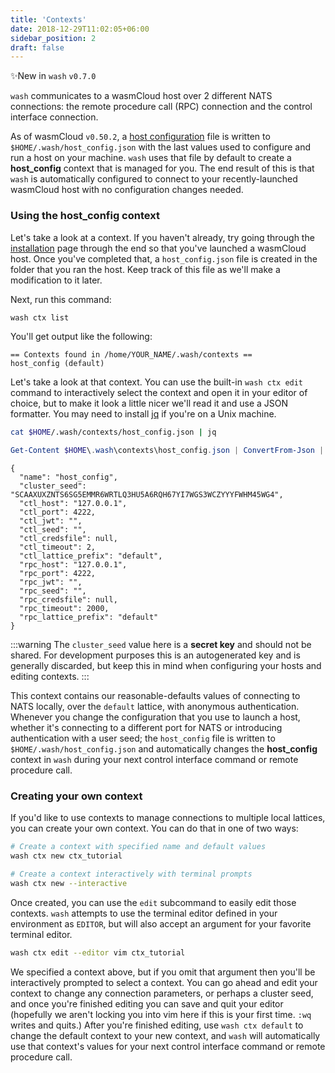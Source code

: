 ```yaml
---
title: 'Contexts'
date: 2018-12-29T11:02:05+06:00
sidebar_position: 2
draft: false
---
```



<head>
  <meta name="robots" content="noindex" />
</head>

✨New in `wash` `v0.7.0`

`wash` communicates to a wasmCloud host over 2 different NATS connections: the remote procedure call (RPC) connection and the control interface connection.

As of wasmCloud `v0.50.2`, a [host configuration](/docs/0.82/hosts/elixir/host-configure) file is written to `$HOME/.wash/host_config.json` with the last values used to configure and run a host on your machine. `wash` uses that file by default to create a **host_config** context that is managed for you. The end result of this is that `wash` is automatically configured to connect to your recently-launched wasmCloud host with no configuration changes needed.

### Using the **host_config** context

Let's take a look at a context. If you haven't already, try going through the [installation](/docs/installation.mdx) page through the end so that you've launched a wasmCloud host. Once you've completed that, a `host_config.json` file is created in the folder that you ran the host. Keep track of this file as we'll make a modification to it later.

Next, run this command:

```bash
wash ctx list
```

You'll get output like the following:

```
== Contexts found in /home/YOUR_NAME/.wash/contexts ==
host_config (default)
```

Let's take a look at that context. You can use the built-in `wash ctx edit` command to interactively select the context and open it in your editor of choice, but to make it look a little nicer we'll read it and use a JSON formatter. You may need to install [jq](https://stedolan.github.io/jq/download/) if you're on a Unix machine.

<Tabs groupId="os" queryString>
  <TabItem value="unix" label="Unix" default>

```bash
cat $HOME/.wash/contexts/host_config.json | jq
```

  </TabItem>
  <TabItem value="windows" label="Powershell" default>

```powershell
Get-Content $HOME\.wash\contexts\host_config.json | ConvertFrom-Json | ConvertTo-Json
```

  </TabItem>
</Tabs>

```
{
  "name": "host_config",
  "cluster_seed": "SCAAXUXZNTS6SG5EMMR6WRTLQ3HU5A6RQH67YI7WGS3WCZYYYFWHM45WG4",
  "ctl_host": "127.0.0.1",
  "ctl_port": 4222,
  "ctl_jwt": "",
  "ctl_seed": "",
  "ctl_credsfile": null,
  "ctl_timeout": 2,
  "ctl_lattice_prefix": "default",
  "rpc_host": "127.0.0.1",
  "rpc_port": 4222,
  "rpc_jwt": "",
  "rpc_seed": "",
  "rpc_credsfile": null,
  "rpc_timeout": 2000,
  "rpc_lattice_prefix": "default"
}
```

:::warning
The `cluster_seed` value here is a **secret key** and should not be shared. For development purposes this is an autogenerated key and is generally discarded, but keep this in mind when configuring your hosts and editing contexts.
:::

This context contains our reasonable-defaults values of connecting to NATS locally, over the `default` lattice, with anonymous authentication. Whenever you change the configuration that you use to launch a host, whether it's connecting to a different port for NATS or introducing authentication with a user seed; the `host_config` file is written to `$HOME/.wash/host_config.json` and automatically changes the **host_config** context in `wash` during your next control interface command or remote procedure call.

### Creating your own context

If you'd like to use contexts to manage connections to multiple local lattices, you can create your own context. You can do that in one of two ways:

```bash
# Create a context with specified name and default values
wash ctx new ctx_tutorial
```

```bash
# Create a context interactively with terminal prompts
wash ctx new --interactive
```

Once created, you can use the `edit` subcommand to easily edit those contexts. `wash` attempts to use the terminal editor defined in your environment as `EDITOR`, but will also accept an argument for your favorite terminal editor.

```bash
wash ctx edit --editor vim ctx_tutorial
```

We specified a context above, but if you omit that argument then you'll be interactively prompted to select a context. You can go ahead and edit your context to change any connection parameters, or perhaps a cluster seed, and once you're finished editing you can save and quit your editor (hopefully we aren't locking you into vim here if this is your first time. `:wq` writes and quits.) After you're finished editing, use `wash ctx default` to change the default context to your new context, and `wash` will automatically use that context's values for your next control interface command or remote procedure call.
